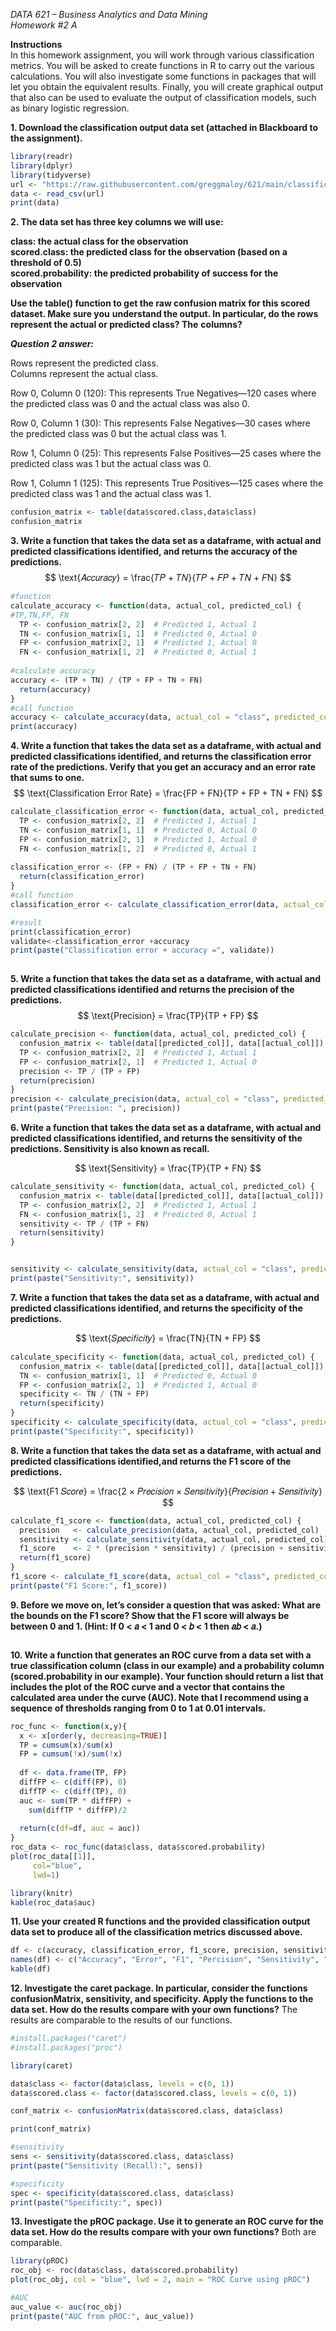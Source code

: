 *DATA 621 – Business Analytics and Data Mining*    
*Homework #2 A*      

**Instructions**        
In this homework assignment, you will work through various classification metrics. You will be asked
to create functions in R to carry out the various calculations. You will also investigate some
functions in packages that will let you obtain the equivalent results. Finally, you will create
graphical output that also can be used to evaluate the output of classification models, such as binary
logistic regression.

**1.  Download the classification output data set (attached in Blackboard to the assignment).**
```{r, warning=FALSE, message=FALSE}
library(readr)
library(dplyr)
library(tidyverse)
url <- "https://raw.githubusercontent.com/greggmaloy/621/main/classification-output-data.csv"
data <- read_csv(url)
print(data)
```
**2. The data set has three key columns we will use:**    

**class: the actual class for the observation**      
**scored.class: the predicted class for the observation (based on a threshold of 0.5)**        
**scored.probability: the predicted probability of success for the observation**     

**Use the table() function to get the raw confusion matrix for this scored dataset. Make sure you**
**understand the output. In particular, do the rows represent the actual or predicted class? The**
**columns?**

***Question 2 answer:***     

Rows represent the predicted class.     
Columns represent the actual class.     

Row 0, Column 0 (120): This represents True Negatives—120 cases where the predicted class was 0 and the
actual class was also 0.     

Row 0, Column 1 (30): This represents False Negatives—30 cases where the predicted class was 0 but the
actual class was 1.     

Row 1, Column 0 (25): This represents False Positives—25 cases where the predicted class was 1 but the
actual class was 0.     

Row 1, Column 1 (125): This represents True Positives—125 cases where the predicted class was 1 and the
actual class was 1.

```{r, warning=FALSE, message=FALSE}
confusion_matrix <- table(data$scored.class,data$class)
confusion_matrix
```
**3. Write a function that takes the data set as a dataframe, with actual and predicted classifications identified, and returns the accuracy of the predictions.**
$$
\text{𝐴𝑐𝑐𝑢𝑟𝑎𝑐𝑦} = \frac{𝑇𝑃 + 𝑇𝑁}{𝑇𝑃 + 𝐹𝑃 + 𝑇𝑁 + 𝐹N}
$$

```{r, warning=FALSE, message=FALSE}
#function
calculate_accuracy <- function(data, actual_col, predicted_col) {
#TP,TN,FP, FN
  TP <- confusion_matrix[2, 2]  # Predicted 1, Actual 1
  TN <- confusion_matrix[1, 1]  # Predicted 0, Actual 0
  FP <- confusion_matrix[2, 1]  # Predicted 1, Actual 0
  FN <- confusion_matrix[1, 2]  # Predicted 0, Actual 1
  
#calculate accuracy
accuracy <- (TP + TN) / (TP + FP + TN + FN)
  return(accuracy)
}
#call function
accuracy <- calculate_accuracy(data, actual_col = "class", predicted_col = "scored.class")
print(accuracy)
```           
**4. Write a function that takes the data set as a dataframe, with actual and predicted classifications identified, and returns the classification error rate of the predictions.  Verify that you get an accuracy and an error rate that sums to one.**
$$
\text{Classification Error Rate} = \frac{FP + FN}{TP + FP + TN + FN}
$$

```{r, warning=FALSE, message=FALSE}
calculate_classification_error <- function(data, actual_col, predicted_col) {
  TP <- confusion_matrix[2, 2]  # Predicted 1, Actual 1
  TN <- confusion_matrix[1, 1]  # Predicted 0, Actual 0
  FP <- confusion_matrix[2, 1]  # Predicted 1, Actual 0
  FN <- confusion_matrix[1, 2]  # Predicted 0, Actual 1
  
classification_error <- (FP + FN) / (TP + FP + TN + FN)
  return(classification_error)
}
#call function
classification_error <- calculate_classification_error(data, actual_col = "class", predicted_col = "scored.class")

#result
print(classification_error)
validate<-classification_error +accuracy
print(paste("Classification error + accuracy =", validate))
            
```           
**5. Write a function that takes the data set as a dataframe, with actual and predicted classifications identified and returns the precision of the predictions.**
$$
\text{Precision} = \frac{TP}{TP + FP}
$$ 

```{r, warning=FALSE, message=FALSE}
calculate_precision <- function(data, actual_col, predicted_col) {
  confusion_matrix <- table(data[[predicted_col]], data[[actual_col]])
  TP <- confusion_matrix[2, 2]  # Predicted 1, Actual 1
  FP <- confusion_matrix[2, 1]  # Predicted 1, Actual 0
  precision <- TP / (TP + FP)
  return(precision)
}
precision <- calculate_precision(data, actual_col = "class", predicted_col = "scored.class")
print(paste("Precision: ", precision))
```
**6. Write a function that takes the data set as a dataframe, with actual and predicted classifications identified, and returns the sensitivity of the predictions. Sensitivity is also known as recall.**    

$$
\text{Sensitivity} = \frac{TP}{TP + FN}
$$
```{r, warning=FALSE, message=FALSE}
calculate_sensitivity <- function(data, actual_col, predicted_col) {
  confusion_matrix <- table(data[[predicted_col]], data[[actual_col]])
  TP <- confusion_matrix[2, 2]  # Predicted 1, Actual 1
  FN <- confusion_matrix[1, 2]  # Predicted 0, Actual 1
  sensitivity <- TP / (TP + FN)
  return(sensitivity)
}


sensitivity <- calculate_sensitivity(data, actual_col = "class", predicted_col = "scored.class")
print(paste("Sensitivity:", sensitivity))
```
**7. Write a function that takes the data set as a dataframe, with actual and predicted classifications identified, and returns the specificity of the predictions.**

$$
\text{𝑆𝑝𝑒𝑐𝑖𝑓𝑖𝑐𝑖𝑡𝑦} = \frac{TN}{TN + FP}
$$

```{r, warning=FALSE, message=FALSE}
calculate_specificity <- function(data, actual_col, predicted_col) {
  confusion_matrix <- table(data[[predicted_col]], data[[actual_col]])
  TN <- confusion_matrix[1, 1]  # Predicted 0, Actual 0
  FP <- confusion_matrix[2, 1]  # Predicted 1, Actual 0
  specificity <- TN / (TN + FP)
  return(specificity)
}
specificity <- calculate_specificity(data, actual_col = "class", predicted_col = "scored.class")
print(paste("Specificity:", specificity))
```    
**8. Write a function that takes the data set as a dataframe, with actual and predicted classifications identified,and returns the F1 score of the predictions.**    

$$
\text{F1 𝑆𝑐𝑜𝑟𝑒} = \frac{2 × 𝑃𝑟𝑒𝑐𝑖𝑠𝑖𝑜𝑛 × 𝑆𝑒𝑛𝑠𝑖𝑡𝑖𝑣𝑖𝑡𝑦}{𝑃𝑟𝑒𝑐𝑖𝑠𝑖𝑜𝑛 + 𝑆𝑒𝑛𝑠𝑖𝑡𝑖𝑣𝑖𝑡𝑦}
$$
```{r, warning=FALSE, message=FALSE}
calculate_f1_score <- function(data, actual_col, predicted_col) {
  precision   <- calculate_precision(data, actual_col, predicted_col)
  sensitivity <- calculate_sensitivity(data, actual_col, predicted_col)
  f1_score    <- 2 * (precision * sensitivity) / (precision + sensitivity)
  return(f1_score)
}
f1_score <- calculate_f1_score(data, actual_col = "class", predicted_col = "scored.class")
print(paste("F1 Score:", f1_score))
```
**9. Before we move on, let’s consider a question that was asked: What are the bounds on the F1 score? Show that the F1 score will always be between 0 and 1. (Hint: If 0 < 𝑎 < 1 and 0 < 𝑏 < 1 then 𝑎𝑏 < 𝑎.)**
```{r, warning=FALSE, message=FALSE}
```
**10. Write a function that generates an ROC curve from a data set with a true classification column (class in our example) and a probability column (scored.probability in our example). Your function should return a list that includes the plot of the ROC curve and a vector that contains the calculated area under the curve (AUC). Note that I recommend using a sequence of thresholds ranging from 0 to 1 at 0.01 intervals.**    
```{r, warning=FALSE, message=FALSE}
roc_func <- function(x,y){
  x <- x[order(y, decreasing=TRUE)]
  TP = cumsum(x)/sum(x)
  FP = cumsum(!x)/sum(!x)
  
  df <- data.frame(TP, FP)
  diffFP <- c(diff(FP), 0)
  diffTP <- c(diff(TP), 0)
  auc <- sum(TP * diffFP) + 
    sum(diffTP * diffFP)/2
  
  return(c(df=df, auc = auc))
}
roc_data <- roc_func(data$class, data$scored.probability)
plot(roc_data[[1]], 
     col="blue", 
     lwd=1)
```

```{r, warning=FALSE, message=FALSE}
library(knitr)
kable(roc_data$auc)
```

**11. Use your created R functions and the provided classification output data set to produce all of the classification metrics discussed above.**     
```{r, warning=FALSE, message=FALSE}
df <- c(accuracy, classification_error, f1_score, precision, sensitivity, specificity)
names(df) <- c("Accuracy", "Error", "F1", "Percision", "Sensitivity", "Spec")
kable(df)
```
    
**12. Investigate the caret package. In particular, consider the functions confusionMatrix, sensitivity, and specificity. Apply the functions to the data set. How do the results compare with your own functions?** 
The results are comparable to the results of our functions.
```{r, warning=FALSE, message=FALSE}
#install.packages("caret")
#install.packages("proc")
```

```{r, warning=FALSE, message=FALSE}
library(caret)

data$class <- factor(data$class, levels = c(0, 1))  
data$scored.class <- factor(data$scored.class, levels = c(0, 1))  

conf_matrix <- confusionMatrix(data$scored.class, data$class)

print(conf_matrix)

#sensitivity
sens <- sensitivity(data$scored.class, data$class)
print(paste("Sensitivity (Recall):", sens))

#specificity
spec <- specificity(data$scored.class, data$class)
print(paste("Specificity:", spec))

```
**13. Investigate the pROC package. Use it to generate an ROC curve for the data set. How do the results compare with your own functions?**
Both are comparable.
```{r, warning=FALSE, message=FALSE}
library(pROC)
roc_obj <- roc(data$class, data$scored.probability)
plot(roc_obj, col = "blue", lwd = 2, main = "ROC Curve using pROC")

#AUC
auc_value <- auc(roc_obj)
print(paste("AUC from pROC:", auc_value))
```

